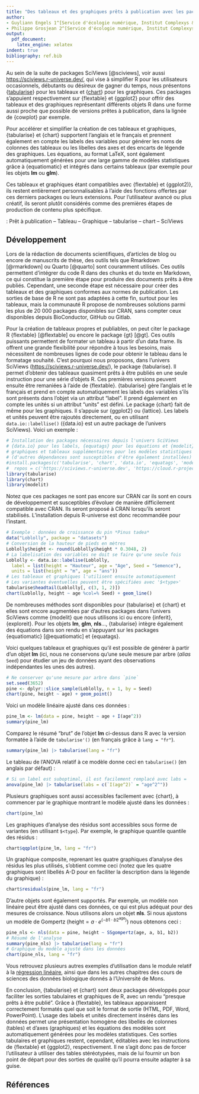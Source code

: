 ```yaml
---
title: "Des tableaux et des graphiques prêts à publication avec les packages R {tabularise} et {chart} de la suite SciViews"
author:
- Guyliann Engels 1^[Service d'écologie numérique, Institut Complexys & Infortech, Université de Mons, Belgique, guyliann.engels@umons.ac.be]
- Philippe Grosjean 2^[Service d'écologie numérique, Institut Complexys & Infortech, Université de Mons, Belgique, philippe.grosjean@umons.ac.be]
output: 
  pdf_document: 
    latex_engine: xelatex
indent: true
bibliography: ref.bib
---
```


<!-- Les referees demandent des exemples dans la section dévelopment, mais c'est impossible de sortir une table ou un graphique sans dépasser le nombre de pages max autorisé de... 2 pages !!! Donc, le développement devrait plutôt être sous forme d'une vignette quelque part et il faut y faire référence (ou un document PDF sur GitHub ?) -->

```{=tex}
\begin{center}
\textbf{Résumé (max 300 mots)}
\end{center}
```

Au sein de la suite de packages SciViews [@sciviews], voir aussi <https://sciviews.r-universe.dev/>, qui vise à simplifier R pour les utilisateurs occasionnels, débutants ou désireux de gagner du temps, nous présentons {[tabularise](https://www.sciviews.org/tabularise/)} pour les tableaux et {[chart](https://www.sciviews.org/chart/)} pour les graphiques. Ces packages s’appuient respectivement sur {flextable} et {ggplot2} pour offrir des tableaux et des graphiques représentant différents objets R dans une forme aussi proche que possible de versions prêtes à publication, dans la lignée de {cowplot} par exemple.

Pour accélérer et simplifier la création de ces tableaux et graphiques, {tabularise} et {chart} supportent l'anglais et le français et prennent également en compte les labels des variables pour générer les noms de colonnes des tableaux ou les libelles des axes et des encarts de légende des graphiques. Les équations, au format LaTeX, sont également automatiquement générées pour une large gamme de modèles statistiques grâce à {equatiomatic} et intégrés dans certains tableaux (par exemple pour les objets **lm** ou **glm**).

Ces tableaux et graphiques étant compatibles avec {flextable} et {ggplot2)}, ils restent entièrement personnalisables à l'aide des fonctions offertes par ces derniers packages ou leurs extensions. Pour l'utilisateur avancé ou plus créatif, ils seront plutôt considérés comme des premières étapes de production de contenu plus spécifique. 

\noindent \textbf{Mots-clefs} : Prêt à publication -- Tableau -- Graphique -- tabularise -- chart -- SciViews

## Développement

Lors de la rédaction de documents scientifiques, d’articles de blog ou encore de manuscrits de thèse, des outils tels que Rmarkdown [@rmarkdown] ou Quarto [@quarto] sont couramment utilisés. Ces outils permettent d’intégrer du code R dans des chunks et du texte en Markdown, ce qui constitue la première étape pour produire des documents prêts à être publiés. Cependant, une seconde étape est nécessaire pour créer des tableaux et des graphiques conformes aux normes de publication. Les sorties de base de R ne sont pas adaptées à cette fin, surtout pour les tableaux, mais la communauté R propose de nombreuses solutions parmi les plus de 20 000 packages disponibles sur CRAN, sans compter ceux disponibles depuis BioConductor, GitHub ou Gitlab.

Pour la création de tableaux propres et publiables, on peut citer le package R {flextable} [@flextable] ou encore le package {gt} [@gt]. Ces outils puissants permettent de formater un tableau à partir d’un data frame. Ils offrent une grande flexibilité pour répondre à tous les besoins, mais nécessitent de nombreuses lignes de code pour obtenir le tableau dans le formatage souhaité. C’est pourquoi nous proposons, dans l'univers SciViews (<https://sciviews.r-universe.dev/>), le package {tabularise}. Il permet d’obtenir des tableaux quasiment prêts à être publiés en une seule instruction pour une série d'objets R. Ces premières versions peuvent ensuite être remaniées à l'aide de {flextable}. {tabularise} gère l’anglais et le français et prend en compte automatiquement les labels des variables s'ils sont présents dans l'objet via un attribut "label". Il prend également en compte les unités si un attribut "units" est défini. Le package {chart} fait de même pour les graphiques. Il s'appuie sur {ggplot2} ou {lattice}. Les labels et unités peuvent être rajoutés directement, ou en utilisant `data.io::labellise()` ({data.io} est un autre package de l'univers SciViews). Voici un exemple :

```r
# Installation des packages nécessaires depuis l'univers SciViews
# {data.io} pour les labels, {equatags} pour les équations et {modelit} pour des
# graphiques et tableaux supplémentaires pour les modèles statistiques
# (d'autres dépendances sont susceptibles d'être également installées)
#install.packages(c('tabularise', 'chart', 'data.io', 'equatags', 'modelit'),
#  repos = c('https://sciviews.r-universe.dev', 'https://cloud.r-project.org'))
library(tabularise)
library(chart)
library(modelit)
```

Notez que ces packages ne sont pas encore sur CRAN car ils sont en cours de développement et susceptibles d'évoluer de manière difficilement compatible avec CRAN. Ils seront proposé à CRAN lorsqu'ils seront stabilisés. L'installation depuis R-universe est donc recommandée pour l'instant.

```r
# Exemple : données de croissance du pin *Pinus tadea*
data("Loblolly", package = "datasets")
# Conversion de la hauteur de pieds en mètres
Loblolly$height <- round(Loblolly$height * 0.3048, 2)
# La labelisation des variables ne doit se faire qu'une seule fois
Loblolly <- data.io::labelise(Loblolly,
  label = list(height = "Hauteur", age = "Age", Seed = "Semence"),
  units = list(height = "m", age = "ans"))
# Les tableaux et graphiques l'utilisent ensuite automatiquement
# Les variantes éventuelles peuvent être spécifiées avec '$<type>'
tabularise$headtail(Loblolly[, c(3, 1, 2)])
chart(Loblolly, height ~ age %col=% Seed) + geom_line()
```

<!-- Il faut trouver une solution pour l'indicateur de continuation qui ne s'affiche pas bien en PDF. -->

De nombreuses méthodes sont disponibles pour {tabularise} et {chart} et elles sont encore augmentées par d'autres packages dans l'univers SciViews comme {modelit} que nous utilisons ici ou encore {inferit}, {exploreit}. Pour les objets **lm**, **glm**, **nls**..., {tabularise} intègre également des équations dans son rendu en s'appuyant sur les packages {equatiomatic} [@equatiomatic] et {equatags}.

Voici quelques tableaux et graphiques qu'il est possible de générer à partir d'un objet **lm** (ici, nous ne conservons qu'une seule mesure par arbre (*alias* `Seed`) pour étudier un jeu de données ayant des observations indépendantes les unes des autres).

```r
# Ne conserver qu'une mesure par arbre dans `pine`
set.seed(3652)
pine <- dplyr::slice_sample(Loblolly, n = 1, by = Seed)
chart(pine, height ~ age) + geom_point()
```

Voici un modèle linéaire ajusté dans ces données :

```r
pine_lm <- lm(data = pine, height ~ age + I(age^2))
summary(pine_lm)
```

Comparez le résumé "brut" de l'objet **lm** ci-dessus dans R avec la version formatée à l'aide de `tabularise'()` (en français grâce à `lang = "fr"`).

```r
summary(pine_lm) |> tabularise(lang = "fr")
```

Le tableau de l'ANOVA relatif à ce modèle donne ceci en `tabularise()` (en anglais par défaut) :

```r
# Si un label est suboptimal, il est facilement remplacé avec labs =
anova(pine_lm) |> tabularise(labs = c(`I(age^2)` = "age^2^"))
```

Plusieurs graphiques sont aussi accessibles facilement avec {chart}, à commencer par le graphique montrant le modèle ajusté dans les données :

```r
chart(pine_lm)
```

Les graphiques d'analyse des résidus sont accessibles sous forme de variantes (en utilisant `$<type`). Par exemple, le graphique quantile quantile des résidus :

```r
chart$qqplot(pine_lm, lang = "fr")
```

Un graphique composite, reprenant les quatre graphiques d'analyse des résidus les plus utilisés, s'obtient comme ceci (notez que les quatre graphiques sont libellés A-D pour en faciliter la description dans la légende du graphique) :

```r
chart$residuals(pine_lm, lang = "fr")
```

D'autre objets sont également supportés. Par exemple, un modèle non linéaire peut être ajusté dans ces données, ce qui est plus adéquat pour des mesures de croissance. Nous utilisons alors un objet **nls**. Si nous ajustons un modèle de Gompertz ($\textrm{height} = a \cdot e^{(-b1 \cdot b2^{\textrm{age}})}$) nous obtenons ceci :

```r
pine_nls <- nls(data = pine, height ~ SSgompertz(age, a, b1, b2))
# Résumé de l'analyse
summary(pine_nls) |> tabularise(lang = "fr")
# Graphique du modèle ajusté dans les données
chart(pine_nls, lang = "fr")
```

<!-- Les referees ont raison : on ne peut pas simplement introduire {tabularise} et {chart} en l'état. Il faut un peu retravailler la documentation et a minima, retravailler les vignettes principales de ces packages qui expliquent comment installer et qui montrent un ou deux exemples d'utilisation. Il faudrait aussi une vignette "table gallery" et "graph gallery", respectivement, qui montrent différents tableaux et graphiques que l'on peut faire avec {tabularise} et {chart}. Ensuite, il faut écrire ici une phrase qui va pointer vers ces vignettes ! -->

Vous retrouvez plusieurs autres exemples d'utilisation dans le module relatif à la [régression linéaire](https://wp.sciviews.org/sdd-umons2/?iframe=wp.sciviews.org/sdd-umons2-2023/outils-de-diagnostic-suite.html), ainsi que dans les autres chapitres des cours de sciences des données biologique donnés à l'Université de Mons.

En conclusion, {tabularise} et {chart} sont deux packages développés pour faciliter les sorties tabulaires et graphiques de R, avec un rendu "presque prêts à être publié". Grâce à {flextable}, les tableaux apparaissent correctement formatés quel que soit le format de sortie (HTML, PDF, Word, PowerPoint). L'usage des labels et unités directement insérés dans les données permet une présentation homogène des libellés de colonnes (tables) et d'axes (graphiques) et les équations des modèles sont automatiquement générées pour les modèles statistiques. Ces sorties tabulaires et graphiques restent, cependant, éditables avec les instructions de {flextable} et {ggplot2}, respectivement. Il ne s'agit donc pas de forcer l'utilisateur à utiliser des tables stéréotypées, mais de lui fournir un bon point de départ pour des sorties de qualité qu'il pourra ensuite adapter à sa guise.

## Références

